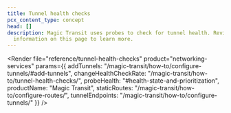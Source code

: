 ```yaml
---
title: Tunnel health checks
pcx_content_type: concept
head: []
description: Magic Transit uses probes to check for tunnel health. Review
  information on this page to learn more.
---
```



<Render
	file="reference/tunnel-health-checks"
	product="networking-services"
	params={{
		addTunnels: "/magic-transit/how-to/configure-tunnels/#add-tunnels",
		changeHealthCheckRate: "/magic-transit/how-to/tunnel-health-checks/",
		probeHealth: "#health-state-and-prioritization",
		productName: "Magic Transit",
		staticRoutes: "/magic-transit/how-to/configure-routes/",
		tunnelEndpoints: "/magic-transit/how-to/configure-tunnels/"
	}}
/>
